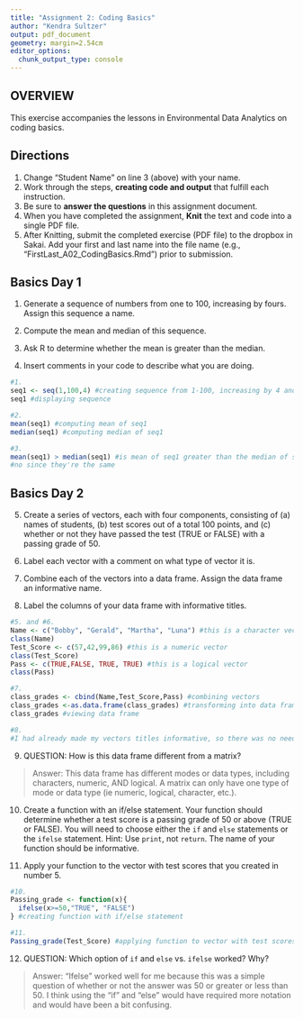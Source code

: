 ```yaml
---
title: "Assignment 2: Coding Basics"
author: "Kendra Sultzer"
output: pdf_document
geometry: margin=2.54cm
editor_options: 
  chunk_output_type: console
---
```


## OVERVIEW

This exercise accompanies the lessons in Environmental Data Analytics on coding basics. 

## Directions
1. Change "Student Name" on line 3 (above) with your name.
2. Work through the steps, **creating code and output** that fulfill each instruction.
3. Be sure to **answer the questions** in this assignment document.
4. When you have completed the assignment, **Knit** the text and code into a single PDF file.
5. After Knitting, submit the completed exercise (PDF file) to the dropbox in Sakai. Add your first and last name into the file name (e.g., "FirstLast_A02_CodingBasics.Rmd") prior to submission.



## Basics Day 1

1. Generate a sequence of numbers from one to 100, increasing by fours. Assign this sequence a name. 

2. Compute the mean and median of this sequence. 

3. Ask R to determine whether the mean is greater than the median. 

4. Insert comments in your code to describe what you are doing.

```r
#1. 
seq1 <- seq(1,100,4) #creating sequence from 1-100, increasing by 4 and assigning it as seq1
seq1 #displaying sequence

#2. 
mean(seq1) #computing mean of seq1
median(seq1) #computing median of seq1

#3. 
mean(seq1) > median(seq1) #is mean of seq1 greater than the median of seq1?
#no since they're the same
```

## Basics Day 2

5. Create a series of vectors, each with four components, consisting of (a) names of students, (b) test scores out of a total 100 points, and (c) whether or not they have passed the test (TRUE or FALSE) with a passing grade of 50.

6. Label each vector with a comment on what type of vector it is.

7. Combine each of the vectors into a data frame. Assign the data frame an informative name.

8. Label the columns of your data frame with informative titles.

```r
#5. and #6.
Name <- c("Bobby", "Gerald", "Martha", "Luna") #this is a character vector
class(Name)
Test_Score <- c(57,42,99,86) #this is a numeric vector
class(Test_Score) 
Pass <- c(TRUE,FALSE, TRUE, TRUE) #this is a logical vector
class(Pass)

#7. 
class_grades <- cbind(Name,Test_Score,Pass) #combining vectors
class_grades <-as.data.frame(class_grades) #transforming into data frame
class_grades #viewing data frame

#8.
#I had already made my vectors titles informative, so there was no need to change the column names. 

```

9. QUESTION: How is this data frame different from a matrix?

> Answer: This data frame has different modes or data types, including characters, numeric, AND logical.  A matrix can only have one type of mode or data type (ie numeric, logical, character, etc.). 

10. Create a function with an if/else statement. Your function should determine whether a test score is a passing grade of 50 or above (TRUE or FALSE). You will need to choose either the `if` and `else` statements or the `ifelse` statement. Hint: Use `print`, not `return`. The name of your function should be informative.

11. Apply your function to the vector with test scores that you created in number 5. 

```r
#10. 
Passing_grade <- function(x){
  ifelse(x>=50,"TRUE", "FALSE")
} #creating function with if/else statement

#11.
Passing_grade(Test_Score) #applying function to vector with test scores

```

12. QUESTION: Which option of `if` and `else` vs. `ifelse` worked? Why?

> Answer: "Ifelse" worked well for me because this was a simple question of whether or not the answer was 50 or greater or less than 50. I think using the "if" and "else" would have required more notation and would have been a bit confusing. 
